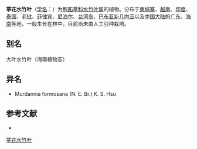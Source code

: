 {{Speciesbox
| name = 葶花水竹叶
| status = 
| status_system = 
| image =
| genus = Murdannia
| species = edulis
| authority = (Stokes) Faden
}}

'''葶花水竹叶'''（[[学名|学名]]：{{lang|la|''Murdannia edulis''}}）为[[鸭跖草科|鸭跖草科]][[水竹叶属|水竹叶属]]的植物。分布于[[柬埔寨|柬埔寨]]、[[越南|越南]]、[[印度|印度]]、[[泰国|泰国]]、[[老挝|老挝]]、[[菲律宾|菲律宾]]、[[尼泊尔|尼泊尔]]、[[台湾岛|台湾岛]]、[[巴布亚新几内亚|巴布亚新几内亚]]以及[[中国大陆|中国大陆]]的[[广东|广东]]、[[海南|海南]]等地，一般生长在林中，目前尚未由人工引种栽培。

== 别名 ==
大叶水竹叶（海南植物志）

== 异名 ==
* Murdannia formosana (N. E. Br.) K. S. Hsu

== 参考文献 ==
<div class="references-small">
* {{cite web| url =http://www.bioinfo.cn/db05/KmzwSpecies.php?action=view&id=3310| title =葶花水竹叶| work =《中国高等植物数据库全库》| publisher =中国科学院微生物研究所| author =昆明植物研究所| accessdate =2009-02-24| deadurl =yes| archiveurl =https://web.archive.org/web/20160305064829/http://www.bioinfo.cn/db05/KmzwSpecies.php?action=view&id=3310| archivedate =2016-03-05}}
</div>
{{Taxonbar|from=Q15226480}}

[[Category:水竹叶属|葶花水竹叶]]


{{植物小作品}}